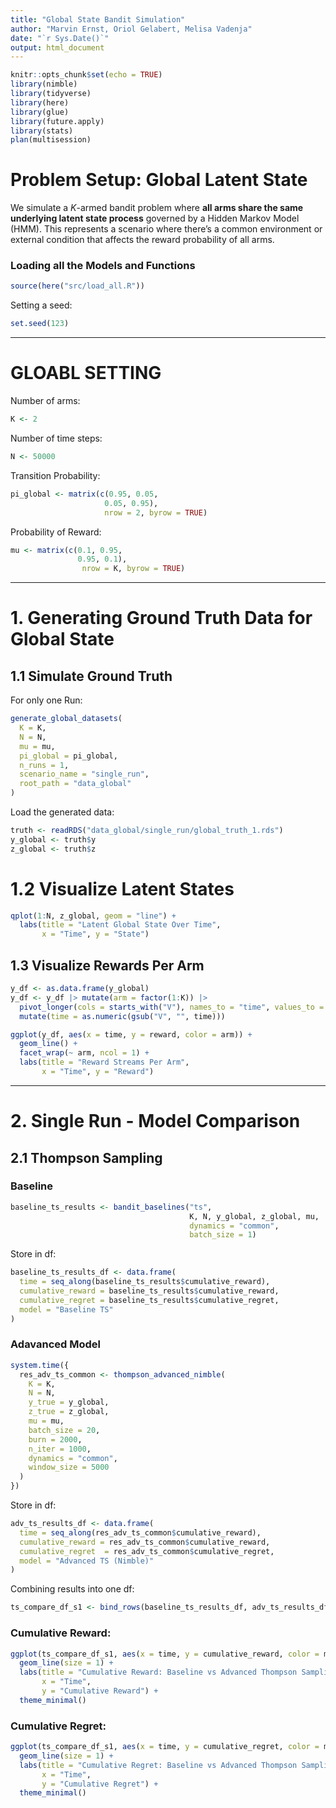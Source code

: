 ```yaml
---
title: "Global State Bandit Simulation"
author: "Marvin Ernst, Oriol Gelabert, Melisa Vadenja"
date: "`r Sys.Date()`"
output: html_document
---
```


```r
knitr::opts_chunk$set(echo = TRUE)
library(nimble)
library(tidyverse)
library(here)
library(glue)
library(future.apply)
library(stats)
plan(multisession)
```


# Problem Setup: Global Latent State

We simulate a $K$-armed bandit problem where **all arms share the same underlying latent state process** governed by a Hidden Markov Model (HMM). This represents a scenario where there's a common environment or external condition that affects the reward probability of all arms.

### Loading all the Models and Functions
```r
source(here("src/load_all.R"))
```

Setting a seed:
```r
set.seed(123)
```

---

# GLOABL SETTING

Number of arms:
```r
K <- 2 
```

Number of time steps:
```r
N <- 50000
```

Transition Probability:
```r
pi_global <- matrix(c(0.95, 0.05,
                     0.05, 0.95),
                     nrow = 2, byrow = TRUE)  
```

Probability of Reward:
```r
mu <- matrix(c(0.1, 0.95,
               0.95, 0.1),
                nrow = K, byrow = TRUE)
```

---

# 1. Generating Ground Truth Data for Global State

## 1.1 Simulate Ground Truth

For only one Run:
```r
generate_global_datasets(
  K = K,
  N = N,
  mu = mu,
  pi_global = pi_global,
  n_runs = 1,
  scenario_name = "single_run",
  root_path = "data_global"
)
```

Load the generated data:
```r
truth <- readRDS("data_global/single_run/global_truth_1.rds")
y_global <- truth$y
z_global <- truth$z
```


# 1.2 Visualize Latent States

```r
qplot(1:N, z_global, geom = "line") +
  labs(title = "Latent Global State Over Time",
       x = "Time", y = "State")
```

## 1.3 Visualize Rewards Per Arm

```r
y_df <- as.data.frame(y_global)
y_df <- y_df |> mutate(arm = factor(1:K)) |> 
  pivot_longer(cols = starts_with("V"), names_to = "time", values_to = "reward") |>
  mutate(time = as.numeric(gsub("V", "", time)))

ggplot(y_df, aes(x = time, y = reward, color = arm)) +
  geom_line() +
  facet_wrap(~ arm, ncol = 1) +
  labs(title = "Reward Streams Per Arm",
       x = "Time", y = "Reward")
```

---

# 2. Single Run - Model Comparison

## 2.1 Thompson Sampling

### Baseline
```r
baseline_ts_results <- bandit_baselines("ts", 
                                        K, N, y_global, z_global, mu, 
                                        dynamics = "common",
                                        batch_size = 1)
```

Store in df:
```r
baseline_ts_results_df <- data.frame(
  time = seq_along(baseline_ts_results$cumulative_reward),
  cumulative_reward = baseline_ts_results$cumulative_reward,
  cumulative_regret = baseline_ts_results$cumulative_regret,
  model = "Baseline TS"
)
```

### Adavanced Model
```r
system.time({
  res_adv_ts_common <- thompson_advanced_nimble(
    K = K,
    N = N, 
    y_true = y_global,
    z_true = z_global,
    mu = mu,
    batch_size = 20,
    burn = 2000,
    n_iter = 1000,
    dynamics = "common",
    window_size = 5000
  )
})
```

Store in df:
```r
adv_ts_results_df <- data.frame(
  time = seq_along(res_adv_ts_common$cumulative_reward),
  cumulative_reward = res_adv_ts_common$cumulative_reward,
  cumulative_regret  = res_adv_ts_common$cumulative_regret,
  model = "Advanced TS (Nimble)"
)
```

Combining results into one df:
```r
ts_compare_df_s1 <- bind_rows(baseline_ts_results_df, adv_ts_results_df)
```

### Cumulative Reward:
```r
ggplot(ts_compare_df_s1, aes(x = time, y = cumulative_reward, color = model)) +
  geom_line(size = 1) +
  labs(title = "Cumulative Reward: Baseline vs Advanced Thompson Sampling",
       x = "Time",
       y = "Cumulative Reward") +
  theme_minimal()
```

### Cumulative Regret:
```r
ggplot(ts_compare_df_s1, aes(x = time, y = cumulative_regret, color = model)) +
  geom_line(size = 1) +
  labs(title = "Cumulative Regret: Baseline vs Advanced Thompson Sampling",
       x = "Time",
       y = "Cumulative Regret") +
  theme_minimal()
```

